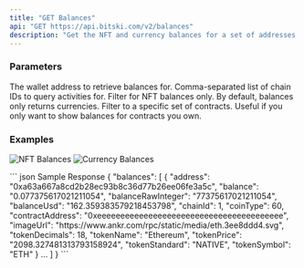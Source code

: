 ```yaml
---
title: "GET Balances"
api: "GET https://api.bitski.com/v2/balances"
description: "Get the NFT and currency balances for a set of addresses across chains."
---
```


### Parameters

<ParamField query="address" type="string" placeholder="0x1e1834a97f7bbab0175ef59788c1b9da30efd97b" required>
  The wallet address to retrieve balances for.
</ParamField>

<ParamField query="chainIds" type="string" placeholder="1" optional default="1,137">
  Comma-separated list of chain IDs to query activities for.
</ParamField>

<ParamField query="nfts" type="boolean" optional default="false">
  Filter for NFT balances only. By default, balances only returns currencies.
</ParamField>

<ParamField query="contractAddresses" type="string" optional>
  Filter to a specific set of contracts. Useful if you only want to show
  balances for contracts you own.
</ParamField>

### Examples
![NFT Balances](/assets/images/nfts-f0bbf1634267294f7b419c070b721572.png)
![Currency Balances](/assets/images/tokens-b99bc36b64067951f3a5dd1c4c27d799.png)

<ResponseExample>
``` json Sample Response
{
  "balances": [
    {
      "address": "0xa63a667a8cd2b28ec93b8c36d77b26ee06fe3a5c",
      "balance": "0.077375617021211054",
      "balanceRawInteger": "77375617021211054",
      "balanceUsd": "162.359383579218453798",
      "chainId": 1,
      "coinType": 60,
      "contractAddress": "0xeeeeeeeeeeeeeeeeeeeeeeeeeeeeeeeeeeeeeeee",
      "imageUrl": "https://www.ankr.com/rpc/static/media/eth.3ee8ddd4.svg",
      "tokenDecimals": 18,
      "tokenName": "Ethereum",
      "tokenPrice": "2098.327481313793158924",
      "tokenStandard": "NATIVE",
      "tokenSymbol": "ETH"
    }
    ...
  ]
}
```
</ResponseExample>
